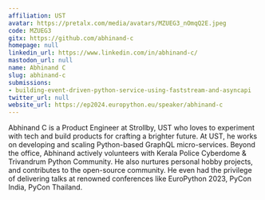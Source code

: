 ```yaml
---
affiliation: UST
avatar: https://pretalx.com/media/avatars/MZUEG3_nOmqQ2E.jpeg
code: MZUEG3
gitx: https://github.com/abhinand-c
homepage: null
linkedin_url: https://www.linkedin.com/in/abhinand-c/
mastodon_url: null
name: Abhinand C
slug: abhinand-c
submissions:
- building-event-driven-python-service-using-faststream-and-asyncapi
twitter_url: null
website_url: https://ep2024.europython.eu/speaker/abhinand-c
---
```


Abhinand C is a Product Engineer at Strollby, UST who loves to experiment with tech and build products for crafting a brighter future. At UST, he works on developing and scaling Python-based GraphQL micro-services.
Beyond the office, Abhinand actively volunteers with Kerala Police Cyberdome & Trivandrum Python Community. He also nurtures personal hobby projects, and contributes to the open-source community. He even had the privilege of delivering talks at renowned conferences like EuroPython 2023, PyCon India, PyCon Thailand.
